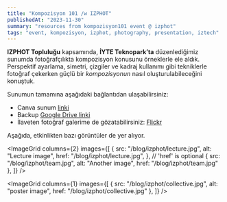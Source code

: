 ```yaml
---
title: "Kompozisyon 101 /w IZPHOT"
publishedAt: "2023-11-30"
summary: "resources from kompozisyon101 event @ izphot"
tags: "event, kompozisyon, izphot, photography, presentation, iztech"
---
```



**IZPHOT Topluluğu** kapsamında, **İYTE Teknopark’ta** düzenlediğimiz sunumda fotoğrafçılıkta kompozisyon konusunu örneklerle ele aldık.
Perspektif ayarlama, simetri, çizgiler ve kadraj kullanımı gibi tekniklerle fotoğraf çekerken güçlü bir _kompozisyonun_ nasıl oluşturulabileceğini konuştuk.

Sunumun tamamına aşağıdaki bağlantıdan ulaşabilirsiniz:

- Canva sunum [linki](https://www.canva.com/design/DAF29LGbV-Q/7p0vGuK773Uy3QK3WkawzQ/edit?utm_content=DAF29LGbV-Q&utm_campaign=designshare&utm_medium=link2&utm_source=chilldude)
- Backup [Google Drive linki](https://drive.google.com/file/d/1Y_1n49wgTgsOAPRhjX-GrCmzZ6Qiw_y5/view?usp=sharing)
- İlaveten fotoğraf galerime de gözatabilirsiniz: [Flickr](https://www.flickr.com/photos/chillmetin/)

Aşağıda, etkinlikten bazı görüntüler de yer alıyor.

<ImageGrid
  columns={2} 
  images={[
    { src: "/blog/izphot/lecture.jpg", alt: "Lecture image", href: "/blog/izphot/lecture.jpg", }, // 'href' is optional
    { src: "/blog/izphot/team.jpg", alt: "Another image", href: "/blog/izphot/team.jpg" },
  ]}
/>

<ImageGrid
  columns={1} 
  images={[
    { src: "/blog/izphot/collective.jpg", alt: "poster image", href: "/blog/izphot/collective.jpg" },
  ]}
/>



